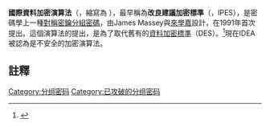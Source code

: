 {{NoteTA
|G1=IT;
|1=zh-hant:資料;zh-hans:数据;
}}
{{區塊加解密方塊
| name          = IDEA
| image         = [[Image:International_Data_Encryption_Algorithm_InfoBox_Diagram.svg|280px]]
| caption       = An encryption round of IDEA
| designers     = [[來學嘉|來學嘉]]和[[James_Massey|James Massey]]
| derived from  = PES
| derived to    = [[MMB|MMB]], [[MESH_(cipher)|MESH]], [[Akelarre_(cipher)|Akelarre]], <br/>[[IDEA_NXT|IDEA NXT]] (FOX)
| key size      = 128 bits
| block size    = 64 bits
| structure     = [[Lai-Massey_scheme|Lai-Massey scheme]]
| rounds        = 8.5
| cryptanalysis = The key can be recovered with a computational complexity of 2<sup>126.1</sup> using narrow [[biclique_attack|bicliques]]. This attack is computationally faster than a full brute force attack, though not, as of 2013, computationally feasible.<ref>{{cite web |url=http://www.cs.bris.ac.uk/eurocrypt2012/Program/Tues/Rechberger.pdf |title=Computer Science, Faculty of Engineering- University of Bristol |author=University of Bristol |date= |website=bris.ac.uk |publisher= |access-date=2018-08-07 |archive-date=2016-03-04 |archive-url=https://web.archive.org/web/20160304030416/http://www.cs.bris.ac.uk/eurocrypt2012/Program/Tues/Rechberger.pdf |dead-url=no }}</ref>
}}
'''國際資料加密演算法'''（{{lang-en|International Data Encryption Algorithm}}，縮寫為 {{lang|en|IDEA}}），最早稱為'''改良建議加密標準'''（{{lang|en|Improved Proposed Encryption Standard}}，IPES），是密碼學上一種[[對稱密鑰加密|對稱密鑰]][[分組密碼|分組密碼]]，由James Massey與[[來學嘉|來學嘉]]設計，在1991年首次提出。這個演算法的提出，是為了取代舊有的[[資料加密標準|資料加密標準]]（DES）。<ref>{{cite web |url=http://terms.naer.edu.tw/detail/1280689/ |language=zh-hant |title=international data encryption algorithm |publisher=國家教育研究院 |accessdate=2018-09-03 |archive-date=2019-08-07 |archive-url=https://web.archive.org/web/20190807185017/http://terms.naer.edu.tw/detail/1280689/ |dead-url=no }}</ref>現在IDEA被認為是不安全的加密演算法。

==註釋==
{{reflist}}

{{分组密码}}
{{密码学}}
{{DEFAULTSORT:IDEA}}
[[Category:分组密码|Category:分组密码]]
[[Category:已攻破的分组密码|Category:已攻破的分组密码]]